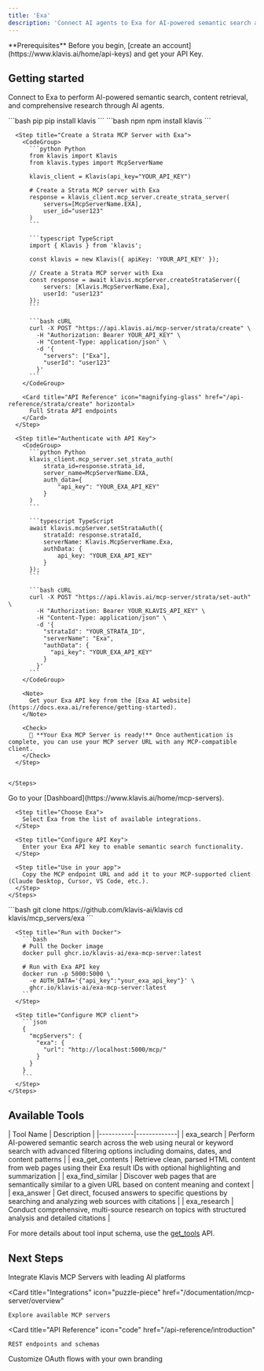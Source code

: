```yaml
---
title: 'Exa'
description: 'Connect AI agents to Exa for AI-powered semantic search and content discovery'
---
```


<Info>
  **Prerequisites**
  Before you begin, [create an account](https://www.klavis.ai/home/api-keys) and get your API Key.
</Info>

## Getting started

Connect to Exa to perform AI-powered semantic search, content retrieval, and comprehensive research through AI agents.

<Tabs>
  <Tab title="API">
    <Steps>
      <Step title="Install the SDKs (optional)">
        <CodeGroup>
          ```bash pip
          pip install klavis
          ```
          ```bash npm
          npm install klavis
          ```
        </CodeGroup>
      </Step>
      
      <Step title="Create a Strata MCP Server with Exa">
        <CodeGroup>
          ```python Python
          from klavis import Klavis
          from klavis.types import McpServerName
          
          klavis_client = Klavis(api_key="YOUR_API_KEY")
          
          # Create a Strata MCP server with Exa
          response = klavis_client.mcp_server.create_strata_server(
              servers=[McpServerName.EXA],
              user_id="user123"
          )
          ```
          
          ```typescript TypeScript
          import { Klavis } from 'klavis';
          
          const klavis = new Klavis({ apiKey: 'YOUR_API_KEY' });
          
          // Create a Strata MCP server with Exa
          const response = await klavis.mcpServer.createStrataServer({
              servers: [Klavis.McpServerName.Exa],
              userId: "user123"
          });
          ```
          
          ```bash cURL
          curl -X POST "https://api.klavis.ai/mcp-server/strata/create" \
            -H "Authorization: Bearer YOUR_API_KEY" \
            -H "Content-Type: application/json" \
            -d '{
              "servers": ["Exa"],
              "userId": "user123"
            }'
          ```
        </CodeGroup>

        <Card title="API Reference" icon="magnifying-glass" href="/api-reference/strata/create" horizontal>
          Full Strata API endpoints
        </Card>
      </Step>
      
      <Step title="Authenticate with API Key">
        <CodeGroup>
          ```python Python
          klavis_client.mcp_server.set_strata_auth(
              strata_id=response.strata_id,
              server_name=McpServerName.EXA,
              auth_data={
                  "api_key": "YOUR_EXA_API_KEY"
              }
          )
          ```
          
          ```typescript TypeScript
          await klavis.mcpServer.setStrataAuth({
              strataId: response.strataId,
              serverName: Klavis.McpServerName.Exa,
              authData: {
                  api_key: "YOUR_EXA_API_KEY"
              }
          });
          ```
          
          ```bash cURL
          curl -X POST "https://api.klavis.ai/mcp-server/strata/set-auth" \
            -H "Authorization: Bearer YOUR_KLAVIS_API_KEY" \
            -H "Content-Type: application/json" \
            -d '{
              "strataId": "YOUR_STRATA_ID",
              "serverName": "Exa",
              "authData": {
                "api_key": "YOUR_EXA_API_KEY"
              }
            }'
          ```
        </CodeGroup>
        
        <Note>
          Get your Exa API key from the [Exa AI website](https://docs.exa.ai/reference/getting-started).
        </Note>
        
        <Check>
          🎉 **Your Exa MCP Server is ready!** Once authentication is complete, you can use your MCP server URL with any MCP-compatible client.
        </Check>
      </Step>
      

    </Steps>
  </Tab>
  
  <Tab title="UI">
    <Steps>
      <Step title="Open Dashboard">
        Go to your [Dashboard](https://www.klavis.ai/home/mcp-servers).
      </Step>
      
      <Step title="Choose Exa">
        Select Exa from the list of available integrations.
      </Step>
      
      <Step title="Configure API Key">
        Enter your Exa API key to enable semantic search functionality.
      </Step>
      
      <Step title="Use in your app">
        Copy the MCP endpoint URL and add it to your MCP-supported client (Claude Desktop, Cursor, VS Code, etc.).
      </Step>
    </Steps>
  </Tab>
  
  <Tab title="Open Source">
    <Steps>
      <Step title="Clone repository (for developers to build from source)">
        ```bash
        git clone https://github.com/klavis-ai/klavis
        cd klavis/mcp_servers/exa
        ```
      </Step>
      
      <Step title="Run with Docker">
        ```bash
        # Pull the Docker image
        docker pull ghcr.io/klavis-ai/exa-mcp-server:latest
        
        # Run with Exa API key
        docker run -p 5000:5000 \
          -e AUTH_DATA='{"api_key":"your_exa_api_key"}' \
          ghcr.io/klavis-ai/exa-mcp-server:latest
        ```
      </Step>
      
      <Step title="Configure MCP client">
        ```json
        {
          "mcpServers": {
            "exa": {
              "url": "http://localhost:5000/mcp/"
            }
          }
        }
        ```
      </Step>
    </Steps>
  </Tab>
</Tabs>

## Available Tools

<Accordion title="Tools Information">
| Tool Name | Description |
|-----------|-------------|
| exa_search | Perform AI-powered semantic search across the web using neural or keyword search with advanced filtering options including domains, dates, and content patterns |
| exa_get_contents | Retrieve clean, parsed HTML content from web pages using their Exa result IDs with optional highlighting and summarization |
| exa_find_similar | Discover web pages that are semantically similar to a given URL based on content meaning and context |
| exa_answer | Get direct, focused answers to specific questions by searching and analyzing web sources with citations |
| exa_research | Conduct comprehensive, multi-source research on topics with structured analysis and detailed citations |
</Accordion>

<Note>For more details about tool input schema, use the [get_tools](https://docs.klavis.ai/api-reference/mcp-server/get-tools) API.</Note>

## Next Steps

<CardGroup>
  <Card
    title="AI Platform Integrations"
    icon="robot"
    href="/documentation/ai-platform-integration/overview"
  >
    Integrate Klavis MCP Servers with leading AI platforms
  </Card>
  
  <Card
    title="Integrations"
    icon="puzzle-piece"
    href="/documentation/mcp-server/overview"
  >
    Explore available MCP servers
  </Card>
  
  <Card
    title="API Reference"
    icon="code"
    href="/api-reference/introduction"
  >
    REST endpoints and schemas
  </Card>
    <Card
    title="White-label Authentication"
    icon="palette"
    href="/documentation/auth/white-label"
  >
    Customize OAuth flows with your own branding
  </Card>
</CardGroup>
